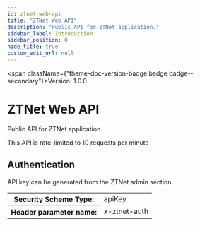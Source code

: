 ```yaml
---
id: ztnet-web-api
title: "ZTNet Web API"
description: "Public API for ZTNet application."
sidebar_label: Introduction
sidebar_position: 0
hide_title: true
custom_edit_url: null
---
```



<span className={"theme-doc-version-badge badge badge--secondary"}>Version: 1.0.0</span>

# ZTNet Web API



Public API for ZTNet application.

This API is rate-limited to 10 requests per minute


<div style={{"marginBottom":"2rem"}}><h2 id={"authentication"} style={{"marginBottom":"1rem"}}>Authentication</h2><SchemaTabs className={"openapi-tabs__security-schemes"}><TabItem label={"API Key: x-ztnet-auth"} value={"x-ztnet-auth"}>

API key can be generated from the ZTNet admin section.

<div><table><tbody><tr><th>Security Scheme Type:</th><td>apiKey</td></tr><tr><th>Header parameter name:</th><td>x-ztnet-auth</td></tr></tbody></table></div></TabItem></SchemaTabs></div>
      